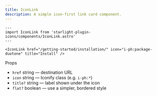 ```yaml
---
title: IconLink
description: A simple icon-first link card component.
---
```


```astro title="Usage"
---
import IconLink from 'starlight-plugin-icons/components/IconLink.astro'
---

<IconLink href="/getting-started/installation/" icon="i-ph:package-duotone" title="Install" />
```

Props

- `href` string — destination URL
- `icon` string — Iconify class (e.g. `i-ph:*`)
- `title?` string — label shown under the icon
- `flat?` boolean — use a simpler, bordered style

